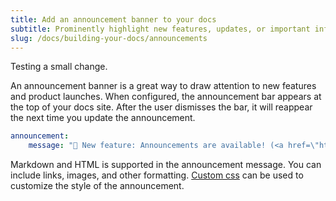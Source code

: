 ```yaml
---
title: Add an announcement banner to your docs
subtitle: Prominently highlight new features, updates, or important information
slug: /docs/building-your-docs/announcements
---
```


Testing a small change. 

An announcement banner is a great way to draw attention to new features and product launches. When configured, the announcement bar appears at the top of your docs site. After the user dismisses the bar, it will reappear the next time you update the announcement.

```yaml docs.yml
announcement:
    message: "🚀 New feature: Announcements are available! (<a href=\"https://buildwithfern.com/learn/docs/building-your-docs/announcements\" target=\"_blank\">Learn more</a>) 🚀"
```

Markdown and HTML is supported in the announcement message. You can include links, images, and other formatting. [Custom css](/learn/docs/building-your-docs/custom-css-global-js#custom-css) can be used to customize the style of the announcement.

